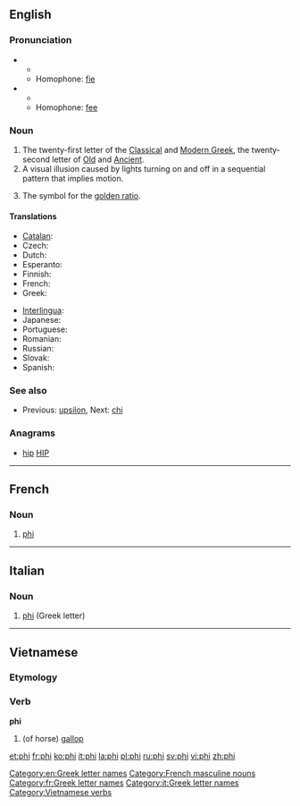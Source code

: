 ==English==
{{wikipedia}}
{{letter disp2| upsilon| [[image:Greek_uc_phi.png|36px]] [[image:Greek_lc_phi.png|27px]] | chi| φι| Φ | φ }}
===Pronunciation===
* {{IPA|/faɪ/}}
** {{rhymes|aɪ}}
** Homophone: [[fie]]
* {{IPA|/fiː/}}
** {{rhymes|iː}}
** Homophone: [[fee]]

===Noun===
{{en-noun}}

# The twenty-first letter of the [[Classical Greek|Classical]] and [[Modern Greek]], the twenty-second letter of [[Old Greek|Old]] and [[Ancient Greek|Ancient]].
# A visual illusion caused by lights turning on and off in a sequential pattern that implies motion.
# {{mathematics}} The symbol for the [[golden ratio]].

====Translations====
{{trans-top|Greek letter}}
* [[Catalan]]: {{t+|ca|fi|f}}
* Czech: {{t|cs|fí|n}}
* Dutch: {{t-|nl|phi|m|f}}
* Esperanto: {{t|eo|fio}}
* Finnish: {{t+|fi|fii}}
* French: {{t+|fr|phi|m}}
* Greek: {{t|el|φι|n|tr=fi|sc=Grek}}
{{trans-mid}}
* [[Interlingua]]: {{t|ia|phi}}
* Japanese: {{t|ja|ファイ|tr=fai|sc=Jpan}}
* Portuguese: {{t+|pt|fi|m}}
* Romanian: {{t+|ro|fi}}
* Russian: {{t|ru|фи|tr=fi|sc=Cryl}}
* Slovak: {{t|sk|fí}}
* Spanish: {{t+|es|fi|f}}
{{trans-bottom}}

===See also===
* {{sense|Greek letter}}  Previous: [[upsilon]], Next: [[chi]]

===Anagrams===
* [[hip#English|hip]] [[HIP#English|HIP]]

[[Category:en:Greek letter names]]

----

==French==

===Noun===
{{fr-noun-inv|m}}

# [[#English|phi]] {{gloss|Greek letter}}

[[Category:French masculine nouns]]
[[Category:fr:Greek letter names]]

----

==Italian==

===Noun===
{{wikipedia|lang=it}}
{{infl|it|noun}} {{m|inv}}

# [[#English|phi]] (Greek letter)

[[Category:it:Greek letter names]]

----

==Vietnamese==

===Etymology===
{{rfe|lang=vi}}

===Verb===
'''phi'''
#(of horse) [[gallop]]

[[Category:Vietnamese verbs]]

{{attention|vi}}

[[et:phi]]
[[fr:phi]]
[[ko:phi]]
[[it:phi]]
[[la:phi]]
[[pl:phi]]
[[ru:phi]]
[[sv:phi]]
[[vi:phi]]
[[zh:phi]]